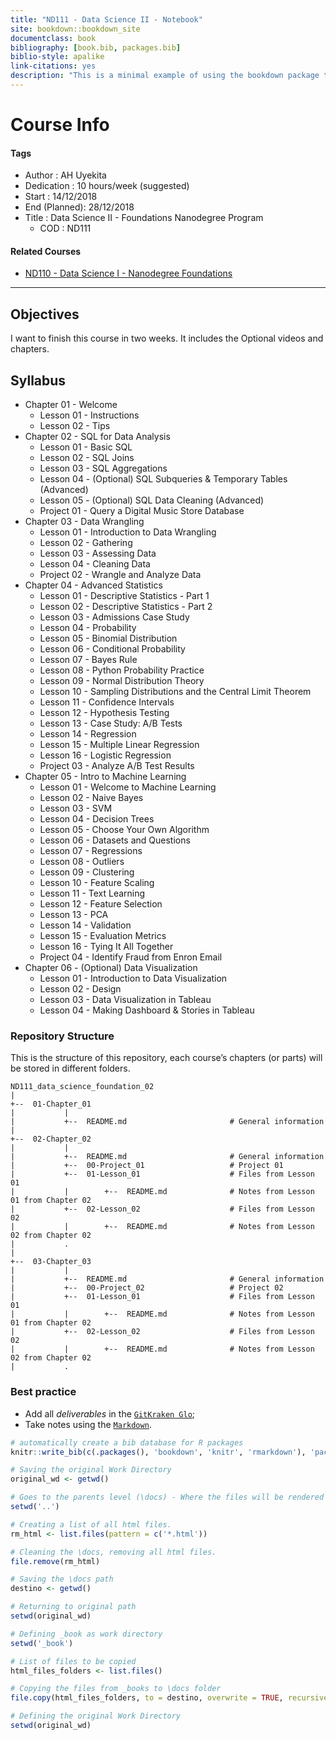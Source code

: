 ```yaml
--- 
title: "ND111 - Data Science II - Notebook"
site: bookdown::bookdown_site
documentclass: book
bibliography: [book.bib, packages.bib]
biblio-style: apalike
link-citations: yes
description: "This is a minimal example of using the bookdown package to write a book. The output format for this example is bookdown::gitbook."
---
```


# Course Info {-}

<h4>Tags</h4>

* Author       : AH Uyekita
* Dedication   : 10 hours/week (suggested)
* Start        : 14/12/2018
* End (Planned): 28/12/2018
* Title        : Data Science II - Foundations Nanodegree Program
    * COD      : ND111

<h4>Related Courses</h4>

* [ND110 - Data Science I - Nanodegree Foundations][nd110]

[nd110]: https://br.udacity.com/course/python-fundamentos-data-science--nd110

***************************************************************************************************

<h2>Objectives</h2>

I want to finish this course in two weeks. It includes the Optional videos and chapters.

<h2>Syllabus</h2>

* Chapter 01 - Welcome
    * Lesson 01 - Instructions
    * Lesson 02 - Tips
* Chapter 02 - SQL for Data Analysis
    * Lesson 01 - Basic SQL
    * Lesson 02 - SQL Joins
    * Lesson 03 - SQL Aggregations
    * Lesson 04 - (Optional) SQL Subqueries & Temporary Tables (Advanced)
    * Lesson 05 - (Optional) SQL Data Cleaning (Advanced)
    * Project 01 - Query a Digital Music Store Database
* Chapter 03 - Data Wrangling
    * Lesson 01 - Introduction to Data Wrangling
    * Lesson 02 - Gathering
    * Lesson 03 - Assessing Data
    * Lesson 04 - Cleaning Data
    * Project 02 - Wrangle and Analyze Data
* Chapter 04 - Advanced Statistics
    * Lesson 01 - Descriptive Statistics - Part 1
    * Lesson 02 - Descriptive Statistics - Part 2
    * Lesson 03 - Admissions Case Study
    * Lesson 04 - Probability
    * Lesson 05 - Binomial Distribution
    * Lesson 06 - Conditional Probability
    * Lesson 07 - Bayes Rule
    * Lesson 08 - Python Probability Practice
    * Lesson 09 - Normal Distribution Theory
    * Lesson 10 - Sampling Distributions and the Central Limit Theorem
    * Lesson 11 - Confidence Intervals
    * Lesson 12 - Hypothesis Testing
    * Lesson 13 - Case Study: A/B Tests
    * Lesson 14 - Regression
    * Lesson 15 - Multiple Linear Regression
    * Lesson 16 - Logistic Regression
    * Project 03 - Analyze A/B Test Results
* Chapter 05 - Intro to Machine Learning
    * Lesson 01 - Welcome to Machine Learning
    * Lesson 02 - Naive Bayes
    * Lesson 03 - SVM
    * Lesson 04 - Decision Trees
    * Lesson 05 - Choose Your Own Algorithm
    * Lesson 06 - Datasets and Questions
    * Lesson 07 - Regressions
    * Lesson 08 - Outliers
    * Lesson 09 - Clustering
    * Lesson 10 - Feature Scaling
    * Lesson 11 - Text Learning
    * Lesson 12 - Feature Selection
    * Lesson 13 - PCA
    * Lesson 14 - Validation
    * Lesson 15 - Evaluation Metrics
    * Lesson 16 - Tying It All Together
    * Project 04 - Identify Fraud from Enron Email
* Chapter 06 - (Optional) Data Visualization
    * Lesson 01 - Introduction to Data Visualization
    * Lesson 02 - Design
    * Lesson 03 - Data Visualization in Tableau
    * Lesson 04 - Making Dashboard & Stories in Tableau

<h3>Repository Structure</h3>

This is the structure of this repository, each course's chapters (or parts) will be stored in different folders.

```
ND111_data_science_foundation_02
|
+--  01-Chapter_01
|           |
|           +--  README.md                       # General information
|
+--  02-Chapter_02
|           |
|           +--  README.md                       # General information
|           +--  00-Project_01                   # Project 01
|           +--  01-Lesson_01                    # Files from Lesson 01
|           |        +--  README.md              # Notes from Lesson 01 from Chapter 02
|           +--  02-Lesson_02                    # Files from Lesson 02
|           |        +--  README.md              # Notes from Lesson 02 from Chapter 02
|           .
|
+--  03-Chapter_03
|           |
|           +--  README.md                       # General information
|           +--  00-Project_02                   # Project 02
|           +--  01-Lesson_01                    # Files from Lesson 01
|           |        +--  README.md              # Notes from Lesson 01 from Chapter 02
|           +--  02-Lesson_02                    # Files from Lesson 02
|           |        +--  README.md              # Notes from Lesson 02 from Chapter 02
|           .
```

<h3>Best practice</h3>

* Add all _deliverables_ in the [`GitKraken Glo`][bp_1];
* Take notes using the [`Markdown`][bp_2].

[bp_1]: https://www.gitkraken.com/invite/5Ua2spL4
[bp_2]: https://github.com/adam-p/markdown-here/wiki/Markdown-Cheatsheet

```r
# automatically create a bib database for R packages
knitr::write_bib(c(.packages(), 'bookdown', 'knitr', 'rmarkdown'), 'packages.bib')
```

```r
# Saving the original Work Directory
original_wd <- getwd()

# Goes to the parents level (\docs) - Where the files will be rendered
setwd('..')

# Creating a list of all html files.
rm_html <- list.files(pattern = c('*.html'))

# Cleaning the \docs, removing all html files.
file.remove(rm_html)

# Saving the \docs path
destino <- getwd()

# Returning to original path
setwd(original_wd)

# Defining _book as work directory
setwd('_book')

# List of files to be copied
html_files_folders <- list.files()

# Copying the files from _books to \docs folder
file.copy(html_files_folders, to = destino, overwrite = TRUE, recursive = TRUE)

# Defining the original Work Directory
setwd(original_wd)
```